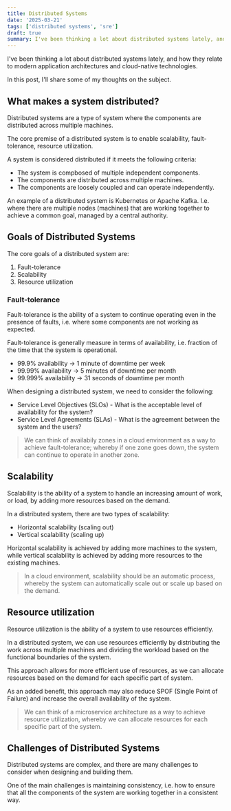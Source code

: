 ```yaml
---
title: Distributed Systems
date: '2025-03-21'
tags: ['distributed systems', 'sre']
draft: true
summary: I've been thinking a lot about distributed systems lately, and how they relate to modern application architectures and cloud-native technologies.
---
```


I've been thinking a lot about distributed systems lately, and how they relate to modern application architectures and cloud-native technologies.

In this post, I'll share some of my thoughts on the subject.

## What makes a system distributed?

Distributed systems are a type of system where the components are distributed across multiple machines.

The core premise of a distributed system is to enable scalability, fault-tolerance, resource utilization.

A system is considered distributed if it meets the following criteria:

- The system is compbosed of multiple independent components.
- The components are distributed across multiple machines.
- The components are loosely coupled and can operate independently. 

An example of a distributed system is Kubernetes or Apache Kafka. I.e. where there are multiple nodes (machines) that are working together to achieve a common goal, managed by a central authority.

## Goals of Distributed Systems

The core goals of a distributed system are:

1. Fault-tolerance
2. Scalability
3. Resource utilization

### Fault-tolerance

Fault-tolerance is the ability of a system to continue operating even in the presence of faults, i.e. where some components are not working as expected.

Fault-tolerance is generally measure in terms of availability, i.e. fraction of the time that the system is operational.

- 99.9% availability -> 1 minute of downtime per week
- 99.99% availability -> 5 minutes of downtime per month
- 99.999% availability -> 31 seconds of downtime per month  

When designing a distributed system, we need to consider the following:

- Service Level Objectives (SLOs) - What is the acceptable level of availability for the system?
- Service Level Agreements (SLAs) - What is the agreement between the system and the users?

> We can think of availabily zones in a cloud environment as a way to achieve fault-tolerance; whereby if one zone goes down, the system can continue to operate in another zone.

## Scalability

Scalability is the ability of a system to handle an increasing amount of work, or load, by adding more resources based on the demand.

In a distributed system, there are two types of scalability:

- Horizontal scalability (scaling out)
- Vertical scalability (scaling up)

Horizontal scalability is achieved by adding more machines to the system, while vertical scalability is achieved by adding more resources to the existing machines.

> In a cloud environment, scalability should be an automatic process, whereby the system can automatically scale out or scale up based on the demand.

## Resource utilization

Resource utilization is the ability of a system to use resources efficiently.

In a distributed system, we can use resources efficiently by distributing the work across multiple machines and dividing the workload based on the functional boundaries of the system.

This approach allows for more efficient use of resources, as we can allocate resources based on the demand for each specific part of system.

As an added benefit, this approach may also reduce SPOF (Single Point of Failure) and increase the overall availability of the system.

> We can think of a microservice architecture as a way to achieve resource utilization, whereby we can allocate resources for each specific part of the system.

## Challenges of Distributed Systems





Distributed systems are complex, and there are many challenges to consider when designing and building them.

One of the main challenges is maintaining consistency, i.e. how to ensure that all the components of the system are working together in a consistent way.
